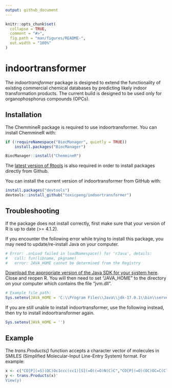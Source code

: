 ```yaml
---
output: github_document
---
```


<!-- README.md is generated from README.Rmd. Please edit that file -->

```r
knitr::opts_chunk$set(
  collapse = TRUE,
  comment = "#>",
  fig.path = "man/figures/README-",
  out.width = "100%"
)
```

# indoortransformer

<!-- badges: start -->
<!-- badges: end -->

The *indoortransformer* package is designed to extend the functionality of existing commercial chemical databases by predicting likely indoor transformation products. The current build is designed to be used only for organophosphorus compounds (OPCs).

## Installation

The ChemmineR package is required to use indoortransformer. You can install ChemmineR with:

``` r
if (!requireNamespace("BiocManager", quietly = TRUE))
    install.packages("BiocManager")

BiocManager::install("ChemmineR")
```

The [latest version of Rtools](https://cran.r-project.org/bin/windows/Rtools/) is also required in order to install packages directly from Github.


You can install the current version of indoortransformer from GitHub with:

``` r
install.packages("devtools")
devtools::install_github("toxicpeng/indoortransformer")
```

## Troubleshooting

If the package does not install correctly, first make sure that your version of R is up to date (>= 4.1.2).

If you encounter the following error while trying to install this package, you may need to update/re-install Java on your computer. 
``` r
# Error: .onLoad failed in loadNamespace() for 'rJava', details:
#   call: fun(libname, pkgname)
#   error: JAVA_HOME cannot be determined from the Registry
```

[Download the appropriate version of the Java SDK for your system here](https://www.oracle.com/java/technologies/downloads/). Close and reopen R. You will then need to set “JAVA_HOME” to the directory on your computer which contains the file “jvm.dll”.
``` r
# Example file path:
Sys.setenv(JAVA_HOME = 'C:\\Program Files\\Java\\jdk-17.0.1\\bin\\server')
```

If you are still unable to install indoortransformer, use the following instead, then try to install indoortransformer again.
```r
Sys.setenv(JAVA_HOME = '')
```



## Example

The *trans.Products()* function accepts a character vector of molecules in SMILES (Simplified Molecular-Input Line-Entry System) format. For example: 

``` r
x <- c("CO[P](=S)(OC)Oc1ccc(cc1)[S](=O)(=O)N(C)C","CO[P](=O)(OC)OC=C(Cl)Cl")
y <- trans.Products(x)'
View(y)
```


